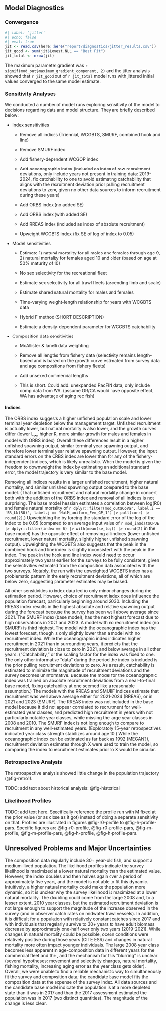 ## Model Diagnostics

```{=html}
<!-- If a range of model runs is used to characterize uncertainty, it is important to provide some qualitative or quantitative information about relative probability of each. If no statements about relative probability can be made, then it is important to state that all scenarios (or all scenarios between the bounds depicted by the runs) are equally likely.  
If possible, ranges depicting uncertainty should include at least three runs: (a) one judged most probable; (b) at least one that depicts the range of uncertainty in the direction of lower current biomass levels; and (c) one that depicts the range of uncertainty in the direction of higher current biomass levels. The entire range of uncertainty should be carried through stock projections and decision table analyses.  -->
```

### Convergence

```r
#| label: 'jitter'
#| echo: false 
#| eval: true 
jit <- read.csv(here::here("report/diagnostics/jitter_results.csv"))
jit_good <- sum(jit$Lowest.NLL == "Best Fit")
jit_total <- nrow(jit)
```

The maximum parameter gradient was `r signif(mod_out$maximum_gradient_component, 2)` and the jitter analysis showed that `r jit_good` out of `r jit_total` model runs with jittered initial values converged to the same model estimate.

### Sensitivity Analyses

We conducted a number of model runs exploring sensitivity of the model to decisions regarding data and model structure. They are briefly described below:

-   Index sensitivities
    -   Remove all indices (Triennial, WCGBTS, SMURF, combined hook and line)

    -   Remove SMURF index

    -   Add fishery-dependent WCGOP index

    -   Add oceanographic index (included as index of raw recruitment deviations, only include years not present in training data: 2019-2024, fix catchability to one to avoid estimating catchability that aligns with the recruitment deviation prior pulling recruitment deviations to zero, given no other data sources to inform recruitment during these years)

    -   Add ORBS index (no added SE)

    -   Add ORBS index (with added SE)

    -   Add RREAS index (included as index of absolute recruitment)

    -   Upweight WCGBTS index (fix SE of log of index to 0.05)
    
-   Model sensitivities

    -   Estimate 1) natural mortality for all males and females through age 9, 2) natural mortality for females aged 10 and older (based on age at 50% maturity of 10)
    
    -   No sex selectivity for the recreational fleet
    
    -   Estimate sex selectivity for all trawl fleets (ascending limb and scale)
    
    -   Estimate shared natural mortality for males and females
    
    -   Time-varying weight-length relationship for years with WCGBTS data
    
    -   Hybrid F method (SHORT DESCRIPTION)
    
    -   Estimate a density-dependent parameter for WCGBTS catchability
    
-   Composition data sensitivities

    -   McAllister & Ianelli data weighting
    
    -   Remove all lengths from fishery data (selectivity remains length-based and is based on the growth curve estimated from survey data and age compositions from fishery fleets)
    
    -   Add unsexed commercial lengths
    
    -   This is short. Could add: unexpanded PacFIN data, only include comp data from WA. (assume OR/CA would have opposite effect, WA has advantage of aging rec fish)

#### Indices

The ORBS index suggests a higher unfished population scale and lower terminal year depletion below the management target. Unfished recruitment is actually lower, but natural mortality is also lower, and the growth curves differ (lower L$_\infty$, higher K, more similar growth for males and females in model with ORBS index). Overall these differences result in a higher unfished spawning output, similar terminal year spawning output, and therefore lower terminal year relative spawning output. However, the input standard errors on the ORBS index are lower than for any of the fishery-independent indices, which is likely unrealistic. When the model is given the freedom to downweight the index by estimating an additional standard error, the model trajectory is very similar to the base model.

Removing all indices results in a larger unfished recruitment, higher natural mortality, and similar unfished spawning output compared to the base model. (That unfished recruitment and natural mortality change in concert both with the addition of the ORBS index and removal of all indices is not surprising. The base model hessian estimates a correlation between log(R0) and female natural mortality of `r dplyr::filter(mod_out$CoVar, label.i == 'SR_LN(R0)', label.j == 'NatM_uniform_Fem_GP_1') |> pull(corr) |> round(2)`.) Upweighting the \gls{s-wcgbt} by forcing the standard error of the log of the index to be 0.05 (compared to an average input value of `r mod_in$dat$CPUE |> dplyr::filter(index == 6) |> with(mean(se_log)) |> round(2)` in the base model) has the opposite effect of removing all indices (lower unfished recruitment, lower natural mortality, slightly higher unfished spawning output). Upweighting the WCGBTS also suggests that the peak in the combined hook and line index is slightly inconsistent with the peak in the \gls{s-wcgbt} index. The peak in the hook and line index would need to occur approximately two years earlier for the surveys to be fully consistent, given the selectivities estimated from the composition data associated with the two surveys. Notably, the run with the upweighted WCGBTS index has a problematic pattern in the early recruitment deviations, all of which are below zero, suggesting parameter estimates may be biased.

All other sensitivities to index data led to only minor changes during the estimation period. However, choice of recruitment index does influence the population forecast, particularly beginning around 2030. Including the RREAS index results in the highest absolute and relative spawning output during the forecast because the survey has been well above average since 2021. The SMURF index (base model), has the next highest forecast due to high observations in 2021 and 2023. A model with no recruitment index (no SMURF) is third highest. The model with the oceanographic index has the lowest forecast, though is only slightly lower than a model with no recruitment index. While the oceanographic index indicates higher recruitment in 2021 than in surrounding years, it predicts that the recruitment deviation is close to zero in 2021, and below average in all other years. ("Catchability," or the scaling factor for the index was fixed to one. The only other informative "data" during the period the index is included is the prior pulling recruitment deviations to zero. As a result, catchability is estimated to minimize the magnitude of recruitment deviations and the survey becomes uninformative. Because the model for the oceanographic index was trained on absolute recruitment deviations from a near-to-final base model, fixing catchability at one seemed like a reasonable assumption.) The models with the RREAS and SMURF indices estimate that recruitment was well above average either for 2021-2024 (RREAS), or in 2021 and 2023 (SMURF). The RREAS index was not included in the base model because it did not appear correlated to recruitment for well-estimated year classes, and predicted high recruitment in years with not particularly notable year classes, while missing the large year classes in 2008 and 2010. The SMURF index is not long enough to compare to recruitment in any well-estimated years. (Exploratory 15-year retrospectives indicated year class strength stabilizes around age 10.) While the oceanographic index can be estimated as far back as 1992 (MEGAN?), recruitment deviation estimates through X were used to train the model, so comparing the index to recruitment estimates prior to X would be circular.

<!-- Sensitivity to assumptions about model structure, i.e., model specification uncertainty.  -->

<!-- Sensitivity to data set choice (e.g., using emphasis factors to selectively remove data sources) and weighting schemes (e.g., MacAllister & Ianelli weighting versus Francis weighting vs. Dirichlet weighting for compositional data), which may also include a consideration of recent patterns in recruitment.  -->

### Retrospective Analysis

The retrospective analysis showed little change in the population trajectory (@fig-retro1). <!-- Retrospective analysis, where the model is fitted to a series of shortened input data sets, with the most recent years of input data being dropped.  -->

<!-- Historical analysis (plot of actual estimates from current and previous assessments).  -->

TODO: add text about historical analysis: @fig-historical

### Likelihood Profiles

<!-- Evaluation of model parameters. Likelihood profile for the base model over key parameters (typically natural morality, stock-recruit steepness, and equilibrium recruitment, or R0). The profile should indicate all likelihood values for individual components (e.g., indices by survey, compositional data for each type and fleet).   -->

TODO: add text here. Specifically reference the profile run with M fixed at the prior value (or as close as it got) instead of doing a separate sensitivity on that. Profiles are illustrated in figures @fig-r0-profile to @fig-h-profile-pars. Specific figures are @fig-r0-profile, @fig-r0-profile-pars, @fig-m-profile, @fig-m-profile-pars, @fig-h-profile, @fig-h-profile-pars.

## Unresolved Problems and Major Uncertainties

The composition data regularly include 30+ year-old fish, and support a medium-lived population. The likelihood profiles indicate the survey likelihood is maximized at a lower natural mortality than the estimated value. However, the \gls{s-wcgbt} index doubles and then halves again over a period of approximately five years, and the model is not able to fit this dynamic. Intuitively, a higher natural mortality could make the population more dynamic, so it is unclear why the survey likelihood is maximized at a lower natural mortality. The doubling could come from the large 2008 and, to a lesser extent, 2010 year classes, but the estimated recruitment deviation is not large enough to support the magnitude of the increase observed in the survey (and in observer catch rates on midwater trawl vessels). In addition, it is difficult for a population with relatively constant catches since 2017 and with individuals that regularly survive to 30+ years to have adult biomass decrease by approximately one-half over only two years (2019-2021). While changes in natural mortality could be possible, ocean conditions were relatively positive during those years (CITE ESR) and changes in natural mortality more often impact younger individuals. The large 2008 year class becomes less apparent in age-composition data in different years for the commercial fleet and the \gls{s-wcgbt}, and the mechanism for this "blurring" is unclear (several hypotheses: movement and selectivity changes, natural mortality, fishing mortality, increasing aging error as the year class gets older). Overall, we were unable to find a reliable mechanistic way to simultaneously fit the survey and composition data; the candidate base model fits the composition data at the expense of the survey index. All data sources and the candidate base model indicate the population is at a more depleted state than it was in 2017 and than the 2017 assessment estimated the population was in 2017 (two distinct quantities). The magnitude of the change is less clear.

<!-- Describe any special issues (e.g., unbalanced or questionable data, missing survey data) that complicate scientific assessment, questions about the best model scenario. -->
